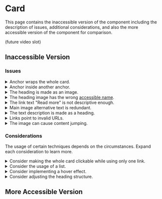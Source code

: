 
# Card

This page contains the inaccessible version of the component including the description of issues, additional considerations, and also the more accessible version of the component for comparison.

(future video slot)

## Inaccessible Version

<PreviewWrapper title="Inaccessible card" codeHref="https://codesandbox.io/s/inaccessible-card-0s4qbl">
  <Card />
</PreviewWrapper>

### Issues

<details>
  <summary>
    <span>Anchor wraps the whole card.</span>
  </summary>
  If the whole card should be clickable, it might seem like a good idea to wrap it whole in the anchor. But since the card contains multiple elements, such as a heading, text, and a link, the browser treats all these elements as a part of the link which is semantically incorrect. When <a href="/docs/wcag-documents/glossary-of-terms#screen-reader">screen reader</a> users land on the card, everything inside the link is announced at once and when browsing element-by-element, it announces "link" before each element.
</details>

<details>
  <summary>
    <span>Anchor inside another anchor.</span>
  </summary>
  To place <code>&lt;a&gt;</code> into another <code>&lt;a&gt;</code> is forbidden in HTML specification, links cannot be nested, nor any other interactive content cannot be placed inside the link.
</details>

<details>
  <summary>
    <span>The heading is made as an image.</span>
  </summary>
  Images of text should be used only if it's essential (such as demonstrating a specific font family or using a company logo), or optionaly, if the desired styling is not possible to achieve with CSS. However, it is the most inclusive practice to not use images of text because users cannot change the text format to their needs (size, color, letter spacing, line height, even font family) and if the image does not have an alternative text, which should be the same as the text on the image, then screen reader users miss the information.
</details>

<details>
  <summary>
    <span>The heading image has the wrong <a href="/docs/wcag-documents/glossary-of-terms#accessible-name">accessible name</a>.</span>
  </summary>
  The heading image has the correct text present in the <code>alt</code> attribute. However, it is overidden by another attribute - <code>aria-label</code>. The <code>alt</code> attribute is completely ignored by assistive technologies since the <code>aria-label</code> attribute has precedence in terms of computing the accessible name. So, it is like the alternative text is not there at all, and instead, the useless text "Card title" is used. There is no need to set the <code>aria-label</code> as <code>alt</code> attribute is the only thing images need to set the accessible name.
</details>

<details>
  <summary>
    <span>The link text "Read more" is not descriptive enough.</span>
  </summary>
  Sighted users will most likely recognize that the "Read more" link belongs to the specific card as it is visually included inside. However, users of assistive technologies who do not rely on their sight might not recognize that so easily. Also, when screen reader users view the list of links on the page (which is possible to do in most screen readers), there are multiple links with the same text and leading to different locations.
  <br /><br />
  Texts like "read more" or "more information" are mostly unclear to users. The purpose of the link should be identified from the link text alone. Optionally, the accessible name of the link can be extended by supplying more context in the <code>aria-label</code> attribute, such as <code>aria-label=&quot;Read more about Perceivable&quot;</code>.
</details>

<details>
  <summary>
    <span>Main image alternative text is redundant.</span>
  </summary>
  The main image of the card is decorative and no information would be lost if it would not be there. The card title together with the text conveys all the necessary information. But thanks to the <code>alt="Card image"</code> attribute, the image is treated as informative and is announced to screen reader users. Not only this text is completely useless as it does not bear any new information, but in this case, it is also not wanted as purely decorative images should be hidden from screen readers by providing the empty <code>alt=""</code> attribute.
</details>

<details>
  <summary>
    <span>The text description is made as a heading.</span>
  </summary>
  There is a textual description of the card wrapped inside the <code>&lt;h4&gt;</code> just below the card heading. Since this text content is a standard paragraph that is not a part of the page structure layout, it should be made as the <code>&lt;p&gt;</code> element. Currently, it makes the document structure extra verbose and the usage of the heading is not useful for users.
</details>

<details>
  <summary>
    <span>Links point to invalid URLs.</span>
  </summary>
  Having incorrect links on the page is a usability issue. Users expect to find relevant information by visiting the link, but when it leads to nowhere, they cannot access it.
</details>

<details>
  <summary>
    <span>The image can cause content jumping.</span>
  </summary>
  When images are not styled to preserve space before they load (such as by specifying the <code>aspect-ratio</code> or <code>height</code>), it can cause content jumping issues which is especially problematic for users with slower internet connections as they start to read the content, and suddenly the large image loads and shifts the content below. Users can easily get lost and need to find the place where they were reading the content again.

  Read more about the content jumping at the article <a href="https://medium.com/life-at-apollo-division/how-we-treat-images-228545b1f125#42ca">How we treat images</a>.
</details>

### Considerations

The usage of certain techniques depends on the circumstances. Expand each consideration to learn more.

<details>
  <summary>
    <span>Consider making the whole card clickable while using only one link.</span>
  </summary>
  It is possible to make the whole card clickable by using the pseudo-element overlay on a single link as shown in the accessible version of the component. However, then all the text in the card becomes unselectable by default, creating potential barriers for users. The text can be made selectable again by CSS (<code>position: relative</code>), however, then the card is not clickable everywhere, only in places where there is no text.
</details>

<details>
  <summary>
    <span>Consider the usage of a list.</span>
  </summary>
  When there are multiple cards together, it is useful for screen reader users to know how many of them there are. When using <code>ul</code> and <code>li</code> elements, this is announced automatically.
</details>

<details>
  <summary>
    <span>Consider implementing a hover effect.</span>
  </summary>
  It is easier for sighted mouse users to perceive that the card is interactive when the UI reacts to the hover effect.
</details>

<details>
  <summary>
    <span>Consider adjusting the heading structure.</span>
  </summary>
  The component itself does not have the correct heading structure respective to this very page as the <code>&lt;h3&gt;</code> element is missing, however, the usage of heading levels will depend on where the component will actually be used, and in this project it is perceived to be out of context, serving just as an example.
</details>

## More Accessible Version

<PreviewWrapper title="More accessible card" codeHref="https://codesandbox.io/s/accessible-card-id0t6z">
  <AccessibleCard />
</PreviewWrapper>
